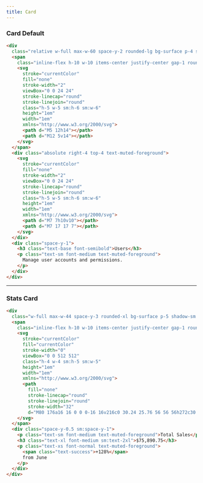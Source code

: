 ```yaml
---
title: Card
---
```


### Card Default


<CardDefault />

```html title="card.html"
<div
  class="relative w-full max-w-60 space-y-2 rounded-lg bg-surface p-4 shadow-sm">
  <span
    class="inline-flex h-10 w-10 items-center justify-center gap-1 rounded-lg bg-accent p-0 text-sm text-muted-foreground hover:bg-accent hover:text-accent-foreground disabled:bg-muted disabled:text-muted-foreground sm:h-12 sm:w-12">
    <svg
      stroke="currentColor"
      fill="none"
      stroke-width="2"
      viewBox="0 0 24 24"
      stroke-linecap="round"
      stroke-linejoin="round"
      class="h-5 w-5 sm:h-6 sm:w-6"
      height="1em"
      width="1em"
      xmlns="http://www.w3.org/2000/svg">
      <path d="M5 12h14"></path>
      <path d="M12 5v14"></path>
    </svg>
  </span>
  <div class="absolute right-4 top-4 text-muted-foreground">
    <svg
      stroke="currentColor"
      fill="none"
      stroke-width="2"
      viewBox="0 0 24 24"
      stroke-linecap="round"
      stroke-linejoin="round"
      class="h-5 w-5 sm:h-6 sm:w-6"
      height="1em"
      width="1em"
      xmlns="http://www.w3.org/2000/svg">
      <path d="M7 7h10v10"></path>
      <path d="M7 17 17 7"></path>
    </svg>
  </div>
  <div class="space-y-1">
    <h3 class="text-base font-semibold">Users</h3>
    <p class="text-sm font-medium text-muted-foreground">
      Manage user accounts and permissions.
    </p>
  </div>
</div>
```

---

### Stats Card

<CardStats />

```html title="card-stats.html"
<div
  class="w-full max-w-44 space-y-3 rounded-xl bg-surface p-5 shadow-sm sm:space-y-4 sm:p-6">
  <span
    class="inline-flex h-10 w-10 items-center justify-center gap-1 rounded-full bg-muted p-0 text-sm hover:bg-muted hover:text-accent-foreground disabled:bg-muted disabled:text-muted-foreground sm:h-12 sm:w-12">
    <svg
      stroke="currentColor"
      fill="currentColor"
      stroke-width="0"
      viewBox="0 0 512 512"
      class="h-4 w-4 sm:h-5 sm:w-5"
      height="1em"
      width="1em"
      xmlns="http://www.w3.org/2000/svg">
      <path
        fill="none"
        stroke-linecap="round"
        stroke-linejoin="round"
        stroke-width="32"
        d="M80 176a16 16 0 0 0-16 16v216c0 30.24 25.76 56 56 56h272c30.24 0 56-24.51 56-54.75V192a16 16 0 0 0-16-16zm80 0v-32a96 96 0 0 1 96-96h0a96 96 0 0 1 96 96v32"></path>
    </svg>
  </span>
  <div class="space-y-0.5 sm:space-y-1">
    <p class="text-sm font-medium text-muted-foreground">Total Sales</p>
    <h3 class="text-xl font-medium sm:text-2xl">$75,890.75</h3>
    <p class="text-xs font-normal text-muted-foreground">
      <span class="text-success">+128%</span>
      from June
    </p>
  </div>
</div>
```
